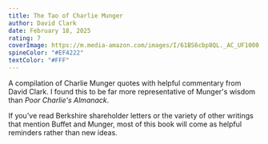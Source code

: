 ```yaml
---
title: The Tao of Charlie Munger
author: David Clark
date: February 18, 2025
rating: 7
coverImage: https://m.media-amazon.com/images/I/61BS6cbp8QL._AC_UF1000,1000_QL80_.jpg
spineColor: "#EF4222"
textColor: "#FFF"
---
```


A compilation of Charlie Munger quotes with helpful commentary from David Clark. I found this to be far more representative of Munger's wisdom than _Poor Charlie's Almanack_.

If you've read Berkshire shareholder letters or the variety of other writings that mention Buffet and Munger, most of this book will come as helpful reminders rather than new ideas.
